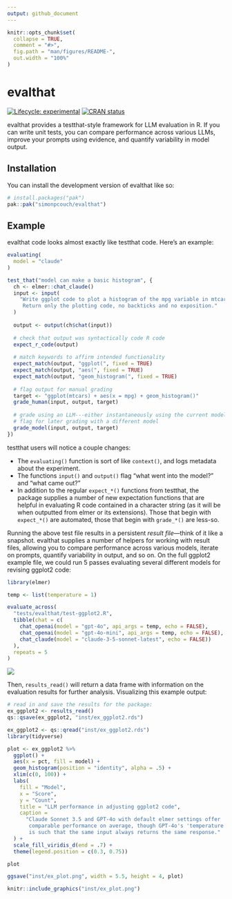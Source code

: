```yaml
---
output: github_document
---
```


<!-- README.md is generated from README.Rmd. Please edit that file -->

```r
knitr::opts_chunk$set(
  collapse = TRUE,
  comment = "#>",
  fig.path = "man/figures/README-",
  out.width = "100%"
)
```

# evalthat

<!-- badges: start -->
[![Lifecycle: experimental](https://img.shields.io/badge/lifecycle-experimental-orange.svg)](https://lifecycle.r-lib.org/articles/stages.html#experimental)
[![CRAN status](https://www.r-pkg.org/badges/version/evalthat)](https://CRAN.R-project.org/package=evalthat)
<!-- badges: end -->

evalthat provides a testthat-style framework for LLM evaluation in R. If you can write unit tests, you can compare performance across various LLMs, improve your prompts using evidence, and quantify variability in model output.

## Installation

You can install the development version of evalthat like so:

``` r
# install.packages("pak")
pak::pak("simonpcouch/evalthat")
```

## Example

evalthat code looks almost exactly like testthat code. Here's an example:

```r
evaluating(
  model = "claude"
)

test_that("model can make a basic histogram", {
  ch <- elmer::chat_claude()
  input <- input(
    "Write ggplot code to plot a histogram of the mpg variable in mtcars. 
     Return only the plotting code, no backticks and no exposition."
  )
  
  output <- output(ch$chat(input))
  
  # check that output was syntactically code R code
  expect_r_code(output)
  
  # match keywords to affirm intended functionality
  expect_match(output, "ggplot(", fixed = TRUE)
  expect_match(output, "aes(", fixed = TRUE)
  expect_match(output, "geom_histogram(", fixed = TRUE)
  
  # flag output for manual grading
  target <- "ggplot(mtcars) + aes(x = mpg) + geom_histogram()"
  grade_human(input, output, target)
  
  # grade using an LLM---either instantaneously using the current model or
  # flag for later grading with a different model
  grade_model(input, output, target)
})
```

testthat users will notice a couple changes:

* The `evaluating()` function is sort of like `context()`, and logs metadata about the experiment.
* The functions `input()` and `output()` flag "what went into the model?" and "what came out?"
* In addition to the regular `expect_*()` functions from testthat, the package supplies a number of new expectation functions that are helpful in evaluating R code contained in a character string (as it will be when outputted from elmer or its extensions). Those that begin with `expect_*()` are automated, those that begin with `grade_*()` are less-so.

Running the above test file results in a persistent _result file_—think of it like a snapshot. evalthat supplies a number of helpers for working with result files, allowing you to compare performance across various models, iterate on prompts, quantify variability in output, and so on. On the full ggplot2 example file, we could run 5 passes evaluating several different models for revising ggplot2 code:

```r
library(elmer)

temp <- list(temperature = 1)

evaluate_across(
  "tests/evalthat/test-ggplot2.R",
  tibble(chat = c(
    chat_openai(model = "gpt-4o", api_args = temp, echo = FALSE),
    chat_openai(model = "gpt-4o-mini", api_args = temp, echo = FALSE),
    chat_claude(model = "claude-3-5-sonnet-latest", echo = FALSE))
  ),
  repeats = 5
)
```

![](inst/ex_eval.gif)

Then, `results_read()` will return a data frame with information on the evaluation results for further analysis. Visualizing this example output:

```r
# read in and save the results for the package:
ex_ggplot2 <- results_read()
qs::qsave(ex_ggplot2, "inst/ex_ggplot2.rds")
```

```r
ex_ggplot2 <- qs::qread("inst/ex_ggplot2.rds")
library(tidyverse)

plot <- ex_ggplot2 %>% 
  ggplot() +
  aes(x = pct, fill = model) +
  geom_histogram(position = "identity", alpha = .5) +
  xlim(c(0, 100)) +
  labs(
    fill = "Model",
    x = "Score",
    y = "Count",
    title = "LLM performance in adjusting ggplot2 code",
    caption = 
      "Claude Sonnet 3.5 and GPT-4o with default elmer settings offer 
       comparable performance on average, though GPT-4o's 'temperature'
       is such that the same input always returns the same response."
  ) +
  scale_fill_viridis_d(end = .7) +
  theme(legend.position = c(0.3, 0.75))

plot

ggsave("inst/ex_plot.png", width = 5.5, height = 4, plot)
```

```r
knitr::include_graphics("inst/ex_plot.png")
```
